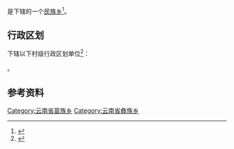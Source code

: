 {{中国乡级行政区|53/06/29/201/000}}

'''{{PAGENAMEBASE}}'''是{{PRC admin/fullname|53/06/29/201/000|3}}下辖的一个[[民族乡|民族乡]]<ref>{{PRC admin/ref sgc|{{PRC admin/parent|53/06/29/201/000}}}}</ref>。

== 行政区划 ==
{{PAGENAMEBASE}}下辖以下村级行政区划单位<ref>{{PRC admin/ref sgc|53/06/29/201/000}}</ref>：

{{PRC admin/children|53/06/29/201/000}}。

== 参考资料 ==
{{reflist}}

{{云南行政区划小作品}}
{{PRC admin/navcat|53/06/29/201/000}}
[[Category:云南省苗族乡|Category:云南省苗族乡]]
[[Category:云南省彝族乡|Category:云南省彝族乡]]